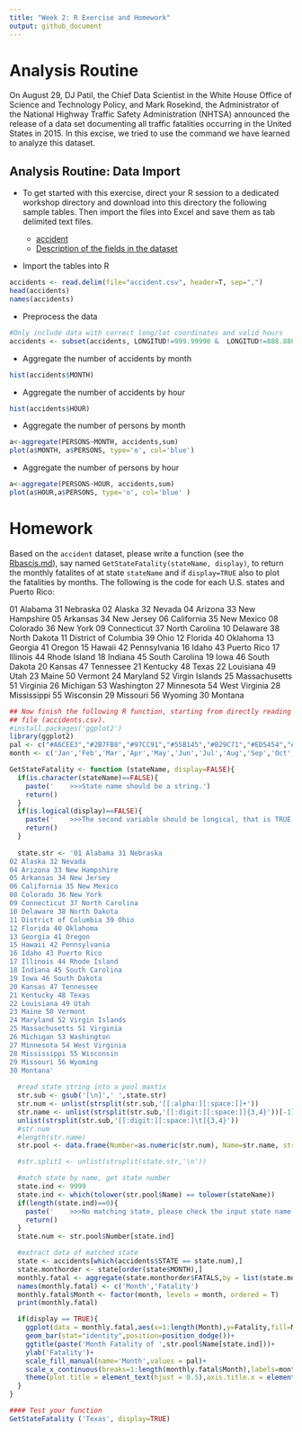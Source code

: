 ```yaml
---
title: "Week 2: R Exercise and Homework"
output: github_document
---
```


# Analysis Routine

On August 29, DJ Patil, the Chief Data Scientist in the White House Office
of Science and Technology Policy, and Mark Rosekind, the Administrator of
the National Highway Traffic Safety Administration (NHTSA) announced the
release of a data set documenting all traffic fatalities occurring in the
United States in 2015. In this excise, we tried to use the command we have
learned to analyze this dataset.

## Analysis Routine: Data Import

- To get started with this exercise, direct your R session to a dedicated
workshop directory and download into this directory the following sample
tables. Then import the files into Excel and save them as tab delimited
text files.

    - [accident](./accident.csv)
    - [Description of the fields in the dataset](ftp://ftp.nhtsa.dot.gov/FARS/FARS-DOC/Analytical User Guide/USERGUIDE-2015.pdf)

- Import the tables into R

```r
accidents <- read.delim(file="accident.csv", header=T, sep=",") 
head(accidents)
names(accidents)
``` 
- Preprocess the data

```r
#Only include data with correct long/lat coordinates and valid hours
accidents <- subset(accidents, LONGITUD!=999.99990 &  LONGITUD!=888.88880 & LONGITUD!=777.77770 & HOUR<30)
``` 

- Aggregate the number of accidents by month 

```r
hist(accidents$MONTH)
``` 

- Aggregate the number of accidents by hour 

```r
hist(accidents$HOUR)
``` 

- Aggregate the number of persons by month

```r
a<-aggregate(PERSONS~MONTH, accidents,sum)
plot(a$MONTH, a$PERSONS, type='o', col='blue')
``` 

- Aggregate the number of persons by hour

```r
a<-aggregate(PERSONS~HOUR, accidents,sum)
plot(a$HOUR,a$PERSONS, type='o', col='blue' )
``` 

# Homework

Based on the `accident` dataset, please write a function (see the
							  [Rbascis.md](./Rbasics.md)),
say named `GetStateFatality(stateName, display)`, to return the monthly
fatalites of at state `stateName` and if `display=TRUE` also to plot the
fatalities by months. The following is the code for each U.S. states and
Puerto Rico:

01 Alabama 31 Nebraska
02 Alaska 32 Nevada
04 Arizona 33 New Hampshire
05 Arkansas 34 New Jersey
06 California 35 New Mexico
08 Colorado 36 New York
09 Connecticut 37 North Carolina
10 Delaware 38 North Dakota
11 District of Columbia 39 Ohio
12 Florida 40 Oklahoma
13 Georgia 41 Oregon
15 Hawaii 42 Pennsylvania
16 Idaho 43 Puerto Rico
17 Illinois 44 Rhode Island
18 Indiana 45 South Carolina
19 Iowa 46 South Dakota
20 Kansas 47 Tennessee
21 Kentucky 48 Texas
22 Louisiana 49 Utah
23 Maine 50 Vermont
24 Maryland 52 Virgin Islands 
25 Massachusetts 51 Virginia
26 Michigan 53 Washington
27 Minnesota 54 West Virginia
28 Mississippi 55 Wisconsin
29 Missouri 56 Wyoming
30 Montana

```r
## Now finish the following R function, starting from directly reading the csv
## file (accidents.csv). 
#install.packages('ggplot2')
library(ggplot2)
pal <- c("#A6CEE3","#2B7FB8","#97CC91","#55B145","#B29C71","#ED5454","#EE6441","#FDA746","#F08C3A","#B89CCB","#9068be","#f8df31")
month <- c('Jan','Feb','Mar','Apr','May','Jun','Jul','Aug','Sep','Oct','Nov','Dec')

GetStateFatality <- function (stateName, display=FALSE){
  if(is.character(stateName)==FALSE){
    paste('    >>>State name should be a string.')
    return()
  }
  if(is.logical(display)==FALSE){
    paste('    >>>The second variable should be longical, that is TRUE or FALSE.')
    return()
  }
  
  state.str <- '01 Alabama 31 Nebraska
02 Alaska 32 Nevada
04 Arizona 33 New Hampshire
05 Arkansas 34 New Jersey
06 California 35 New Mexico
08 Colorado 36 New York
09 Connecticut 37 North Carolina
10 Delaware 38 North Dakota
11 District of Columbia 39 Ohio
12 Florida 40 Oklahoma
13 Georgia 41 Oregon
15 Hawaii 42 Pennsylvania
16 Idaho 43 Puerto Rico
17 Illinois 44 Rhode Island
18 Indiana 45 South Carolina
19 Iowa 46 South Dakota
20 Kansas 47 Tennessee
21 Kentucky 48 Texas
22 Louisiana 49 Utah
23 Maine 50 Vermont
24 Maryland 52 Virgin Islands 
25 Massachusetts 51 Virginia
26 Michigan 53 Washington
27 Minnesota 54 West Virginia
28 Mississippi 55 Wisconsin
29 Missouri 56 Wyoming
30 Montana'
  
  #read state string into a pool maxtix 
  str.sub <- gsub('[\n]',' ',state.str)
  str.num <- unlist(strsplit(str.sub,'[[:alpha:][:space:]]+'))
  str.name <- unlist(strsplit(str.sub,'[[:digit:][:space:]]{3,4}'))[-1]
  unlist(strsplit(str.sub,'[[:digit:][:space:]\t]{3,4}'))
  #str.num
  #length(str.name)
  str.pool <- data.frame(Number=as.numeric(str.num), Name=str.name, stringsAsFactors = FALSE)

  #str.split1 <- unlist(strsplit(state.str,'\n'))

  #match state by name, get state number
  state.ind <- 9999
  state.ind <- which(tolower(str.pool$Name) == tolower(stateName))
  if(length(state.ind)==0){
    paste('    >>>No matching state, please check the input state name.')
    return()
  }
  state.num <- str.pool$Number[state.ind]

  #extract data of matched state
  state <- accidents[which(accidents$STATE == state.num),]
  state.monthorder <- state[order(state$MONTH),]
  monthly.fatal <- aggregate(state.monthorder$FATALS,by = list(state.monthorder$MONTH), FUN = sum)
  names(monthly.fatal) <- c('Month','Fatality')
  monthly.fatal$Month <- factor(month, levels = month, ordered = T)
  print(monthly.fatal)

  if(display == TRUE){
    ggplot(data = monthly.fatal,aes(x=1:length(Month),y=Fatality,fill=Month))+
    geom_bar(stat="identity",position=position_dodge())+
    ggtitle(paste('Month Fatality of ',str.pool$Name[state.ind]))+
    ylab('Fatality')+
    scale_fill_manual(name='Month',values = pal)+
    scale_x_continuous(breaks=1:length(monthly.fatal$Month),labels=month)+
    theme(plot.title = element_text(hjust = 0.5),axis.title.x = element_blank())
  }
}

#### Test your function
GetStateFatality ('Texas', display=TRUE)

``` 




